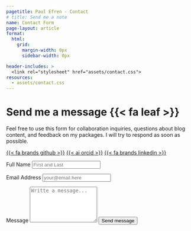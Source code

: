 ```yaml
---
pagetitle: Paul Efren - Contact
# title: Send me a note
name: Contact Form
page-layout: article
format: 
  html: 
    grid:
      margin-width: 0px
      sidebar-width: 0px

header-includes: >
  <link rel="stylesheet" href="assets/contact.css">
resources:
  - assets/contact.css
---
```


::: {.grid}

::: {.g-col-5 #note}

# Send me a message {{< fa leaf >}}

Feel free to use this form for collaboration inquiries, questions about blog content, and feedback on my packages. I will try to respond as soon as possible.


<a class="link-dark me-1" href="https://github.com/PaulESantos" title="github" target="_blank"rel="noopener">{{< fa brands github >}}</a>
<a class="link-dark me-1" href="https://orcid.org/0000-0002-6635-0375" title="orcid" target="_blank"rel="noopener">{{< ai orcid >}}</a>
<a class="link-dark me-1" href="https://linkedin.com/in/paulesantosandrade/" title="LinkedIn" target="_blank"rel="noopener">{{< fa brands linkedin >}}</a>

:::
<!-- source: https://github.com/mccarthy-m-g/tidytales/blob/main/about/index.qmd#L24-L46 -->

::: {.g-col-1}
:::

::: {.g-col-6 #form}

<form action=https://formspree.io/f/xvojlbgd" method="POST" accept-charset="utf-8">


<label for="full-name">Full Name</label>
<input type="text" name="name" id="full-name" class="form-control" placeholder="First and Last" required>

<label for="email-address">Email Address</label>
<input type="email" name="_replyto" id="email-address" class="form-control" placeholder="your@email.here" required>

<label for="message">Message</label>
  <textarea rows="6" name="message" id="message" class="form-control" placeholder="Writte a message..." required></textarea>

<button type="submit" class="btn btn-primary mt-4">Send message</button>
</form>
:::

:::
<!-- end grid -->
